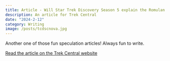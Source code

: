 ```yaml
---
title: Article - Will Star Trek Discovery Season 5 explain the Romulan Supernova? 
description: An article for Trek Central
date: "2024-2-12"
category: Writing
image: /posts/tcdscnova.jpg
---
```


Another one of those fun speculation articles! Always fun to write. 


[Read the article on the Trek Central website](https://trekcentral.net/will-star-trek-discovery-season-5-explain-the-romulan-supernova/)

